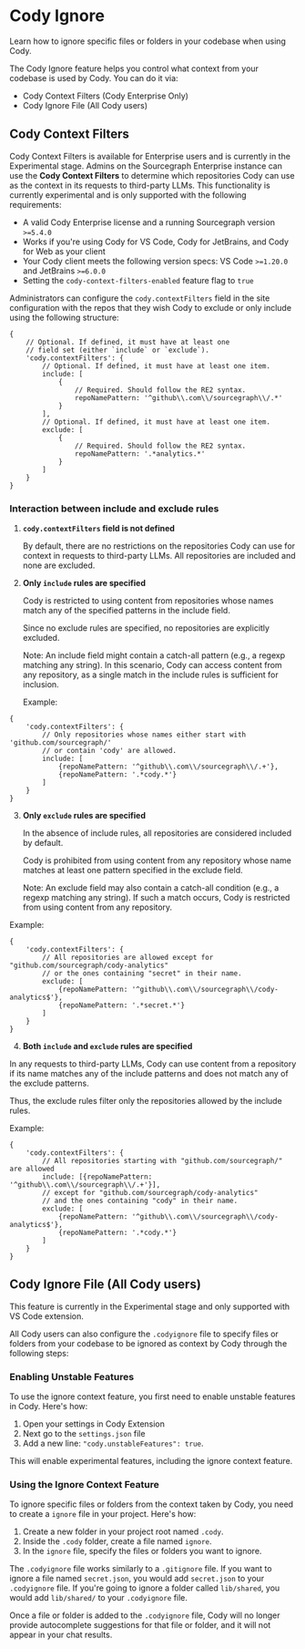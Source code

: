 # Cody Ignore

<p className="subtitle">Learn how to ignore specific files or folders in your codebase when using Cody.</p>

The Cody Ignore feature helps you control what context from your codebase is used by Cody. You can do it via:

-   Cody Context Filters (Cody Enterprise Only)
-   Cody Ignore File (All Cody users)

## Cody Context Filters 
<Callout type="info"> Cody Context Filters is available for Enterprise users and is currently in the Experimental stage.</Callout>
Admins on the Sourcegraph Enterprise instance can use the **Cody Context Filters** to determine which repositories Cody can use as the context in its requests to third-party LLMs. This functionality is currently experimental and is only supported with the following requirements:

- A valid Cody Enterprise license and a running Sourcegraph version `>=5.4.0`
- Works if you're using Cody for VS Code, Cody for JetBrains, and Cody for Web as your client
- Your Cody client meets the following version specs: VS Code `>=1.20.0` and JetBrains `>=6.0.0`
- Setting the `cody-context-filters-enabled` feature flag to `true`

Administrators can configure the `cody.contextFilters` field in the site configuration with the repos that they wish Cody to exclude or only include using the following structure:

```json5
{
	// Optional. If defined, it must have at least one
	// field set (either `include` or `exclude`).
	'cody.contextFilters': {
		// Optional. If defined, it must have at least one item.
		include: [
			{
				// Required. Should follow the RE2 syntax.
				repoNamePattern: '^github\\.com\\/sourcegraph\\/.*'
			}
		],
		// Optional. If defined, it must have at least one item.
		exclude: [
			{
				// Required. Should follow the RE2 syntax.
				repoNamePattern: '.*analytics.*'
			}
		]
	}
}
```

### Interaction between include and exclude rules

1.  **`cody.contextFilters` field is not defined**

    By default, there are no restrictions on the repositories Cody can use for context in requests to third-party LLMs.
    All repositories are included and none are excluded.

2.  **Only `include` rules are specified**

    Cody is restricted to using content from repositories whose names match any of the specified patterns in the include field.

    Since no exclude rules are specified, no repositories are explicitly excluded.

    Note: An include field might contain a catch-all pattern (e.g., a regexp matching any string). In this scenario,
    Cody can access content from any repository, as a single match in the include rules is sufficient for inclusion.

    Example:

```json5
{
	'cody.contextFilters': {
		// Only repositories whose names either start with 'github.com/sourcegraph/'
		// or contain 'cody' are allowed.
		include: [
			{repoNamePattern: '^github\\.com\\/sourcegraph\\/.+'},
			{repoNamePattern: '.*cody.*'}
		]
	}
}
```

3.  **Only `exclude` rules are specified**

    In the absence of include rules, all repositories are considered included by default.

    Cody is prohibited from using content from any repository whose name matches at least one pattern specified in the exclude field.

    Note: An exclude field may also contain a catch-all condition (e.g., a regexp matching any string).
    If such a match occurs, Cody is restricted from using content from any repository.

Example:

```json5
{
	'cody.contextFilters': {
		// All repositories are allowed except for "github.com/sourcegraph/cody-analytics"
		// or the ones containing "secret" in their name.
		exclude: [
			{repoNamePattern: '^github\\.com\\/sourcegraph\\/cody-analytics$'},
			{repoNamePattern: '.*secret.*'}
		]
	}
}
```

4. **Both `include` and `exclude` rules are specified**

In any requests to third-party LLMs, Cody can use content from a repository if its name matches any of the include patterns
and does not match any of the exclude patterns.

Thus, the exclude rules filter only the repositories allowed by the include rules.

Example:

```json5
{
	'cody.contextFilters': {
		// All repositories starting with "github.com/sourcegraph/" are allowed
		include: [{repoNamePattern: '^github\\.com\\/sourcegraph\\/.+'}],
		// except for "github.com/sourcegraph/cody-analytics"
		// and the ones containing "cody" in their name.
		exclude: [
			{repoNamePattern: '^github\\.com\\/sourcegraph\\/cody-analytics$'},
			{repoNamePattern: '.*cody.*'}
		]
	}
}
```

## Cody Ignore File (All Cody users)

<Callout type="note">
	This feature is currently in the Experimental stage and only supported with
	VS Code extension.
</Callout>

All Cody users can also configure the `.codyignore` file to specify files or folders from your codebase to be ignored as context
by Cody through the following steps:

### Enabling Unstable Features

To use the ignore context feature, you first need to enable unstable features in Cody. Here's how:

1. Open your settings in Cody Extension
2. Next go to the `settings.json` file
3. Add a new line: `"cody.unstableFeatures": true`.

This will enable experimental features, including the ignore context feature.

### Using the Ignore Context Feature

To ignore specific files or folders from the context taken by Cody, you need to create a `ignore` file in your project. Here's how:

1. Create a new folder in your project root named `.cody`.
2. Inside the `.cody` folder, create a file named `ignore`.
3. In the `ignore` file, specify the files or folders you want to ignore.

The `.codyignore` file works similarly to a `.gitignore` file. If you want to ignore a file named `secret.json`, you would add `secret.json` to your `.codyignore` file. If you're going to ignore a folder called `lib/shared`, you would add `lib/shared/` to your `.codyignore` file.

Once a file or folder is added to the `.codyignore` file, Cody will no longer provide autocomplete suggestions for that file or folder, and it will not appear in your chat results.
